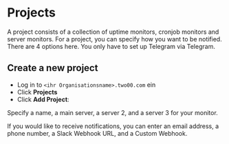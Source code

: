

# Projects

A project consists of a collection of uptime monitors, cronjob monitors and server monitors. For a project, you can specify how you want to be notified. There are 4 options here. You only have to set up Telegram via Telegram.

## Create a new project

- Log in to `<ihr Organisationsname>.two00.com` ein
- Click **Projects**
- Click **Add Project**:

<ModalImage
  className="img-small"
  small={PLImage}
  large={PLImage}
  alt="List of all projects"
  hideDownload
/>

Specify a name, a main server, a server 2, and a server 3 for your monitor.

If you would like to receive notifications, you can enter an email address, a phone number, a Slack Webhook URL, and a Custom Webhook.